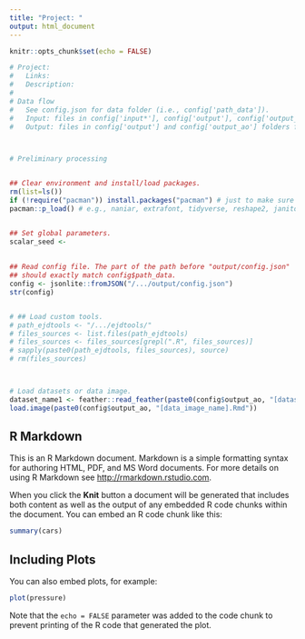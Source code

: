 ```yaml
---
title: "Project: "
output: html_document
---
```



```r
knitr::opts_chunk$set(echo = FALSE)
```

```r
# Project: 
#   Links: 
#   Description: 
# 
# Data flow
#   See config.json for data folder (i.e., config['path_data']).
#   Input: files in config['input*'], config['output'], config['output_pd'], and config['output_ad'] folders from config.json.
#   Output: files in config['output'] and config['output_ao'] folders from config.json.



# Preliminary processing


## Clear environment and install/load packages.
rm(list=ls())
if (!require("pacman")) install.packages("pacman") # just to make sure "pacman" is installed
pacman::p_load() # e.g., naniar, extrafont, tidyverse, reshape2, janitor, lubridate, jsonlite, arsenal, knitr, feather


## Set global parameters.
scalar_seed <- 
  
  
## Read config file. The part of the path before "output/config.json"
## should exactly match config$path_data.
config <- jsonlite::fromJSON("/.../output/config.json")
str(config)


# ## Load custom tools.
# path_ejdtools <- "/.../ejdtools/"
# files_sources <- list.files(path_ejdtools)
# files_sources <- files_sources[grepl(".R", files_sources)]
# sapply(paste0(path_ejdtools, files_sources), source)
# rm(files_sources)



# Load datasets or data image.
dataset_name1 <- feather::read_feather(paste0(config$output_ao, "[dataset_name1].feather"))
load.image(paste0(config$output_ao, "[data_image_name].Rmd"))
```

## R Markdown

This is an R Markdown document. Markdown is a simple formatting syntax for authoring HTML, PDF, and MS Word documents. For more details on using R Markdown see <http://rmarkdown.rstudio.com>.

When you click the **Knit** button a document will be generated that includes both content as well as the output of any embedded R code chunks within the document. You can embed an R code chunk like this:

```r
summary(cars)
```

## Including Plots

You can also embed plots, for example:

```r
plot(pressure)
```

Note that the `echo = FALSE` parameter was added to the code chunk to prevent printing of the R code that generated the plot.